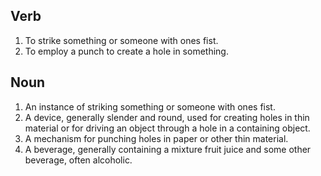 ==Verb==
#To strike something or someone with ones fist.
#To employ a punch to create a hole in something.
==Noun==
#An instance of striking something or someone with ones fist.
#A device, generally slender and round, used for creating holes in thin material or for driving an object through a hole in a containing object.
#A mechanism for punching holes in paper or other thin material.
#A beverage, generally containing a mixture fruit juice and some other beverage, often alcoholic.